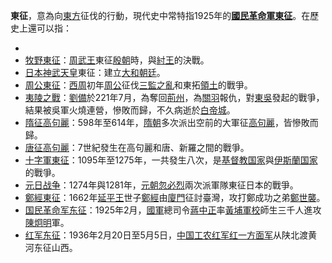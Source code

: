 '''東征'''，意為向[[東方|東方]]征伐的行動，現代史中常特指1925年的'''[[國民革命軍東征|國民革命軍東征]]'''。在歷史上還可以指：

* {{tsl|en|Wars_of_Alexander_the_Great|亞歷山大大帝的征戰|亞歷山大大帝東征}}
* [[牧野之戰|牧野東征]]：[[周武王|周武王]]東征[[殷朝|殷朝]]時，與[[紂王|紂王]]的決戰。
* [[日本|日本]][[神武天皇|神武天皇]]東征：建立[[大和王权|大和]][[朝廷|朝廷]]。
* [[周公東征|周公東征]]：[[西周|西周]]初年[[周公|周公]]征伐[[三監之亂|三監之亂]]和東拓[[領土|領土]]的戰爭。
*[[夷陵之戰|夷陵之戰]]：[[劉備|劉備]]於221年7月，為奪回[[荊州|荊州]]，為[[關羽|關羽]]報仇，對[[東吳|東吳]]發起的戰爭，結果被吳軍火燒連營，慘敗而歸，不久病逝於[[白帝城|白帝城]]。
* [[隋與高句麗的戰爭|隋征高句麗]]：598年至614年，[[隋朝|隋朝]]多次派出空前的大軍征[[高句麗|高句麗]]，皆慘敗而歸。
* [[唐與高句麗的戰爭|唐征高句麗]]：7世紀發生在高句麗和唐、新羅之間的戰爭。
* [[十字軍東征|十字軍東征]]：1095年至1275年，一共發生八次，是[[基督教国家|基督教国家]]與[[伊斯蘭国家|伊斯蘭国家]]的戰爭。
* [[元日战争|元日战争]]：1274年與1281年，[[元朝|元朝]][[忽必烈|忽必烈]]兩次派軍隊東征日本的戰爭。
* [[鄭經克臺|鄭經東征]]：1662年[[延平王|延平王]]世子[[鄭經|鄭經]]由[[廈門|廈門]]征討臺灣，攻打鄭成功之弟[[鄭世襲|鄭世襲]]。
* [[国民革命军东征|国民革命军东征]]：1925年2月，[[國民革命軍|國軍]]總司令[[蔣中正|蔣中正]]率[[黃埔軍校|黃埔軍校]]師生三千人進攻[[陳炯明|陳炯明]]軍。
* [[红军东征|红军东征]]：1936年2月20日至5月5日，[[中国工农红军|中国工农红军]][[红一方面军|红一方面军]]从陕北渡黄河东征山西。
{{Disambiguation|Cat=战事消歧义}}
